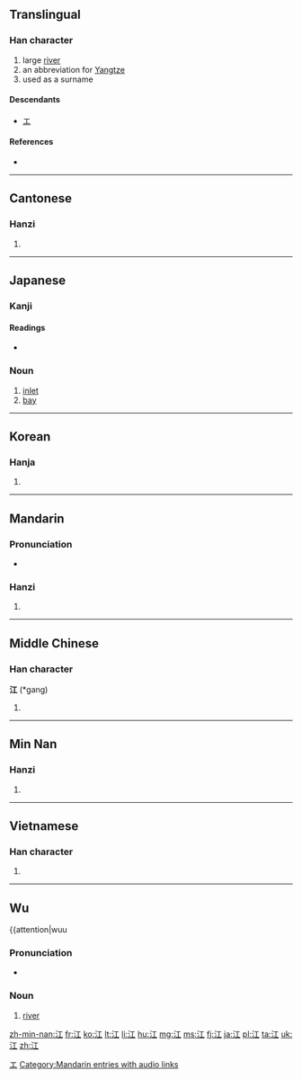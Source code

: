 ==Translingual==

===Han character===
{{Han char|rn=85|rad=水|as=03|sn=6|four=3111<sub>0</sub>|canj=水一 (EM)|ids=⿰[[氵]][[工]]}}

# large [[river]]
# an abbreviation for [[Yangtze]]
# used as a surname

====Descendants====
* [[エ]]

====References====
* {{Han ref|kx=0606.040|dkj=17140|dj=0999.130|hdz=31551.030|uh=6C5F|ud=27743|bh=A6BF|bd=42687}}

[[Category:Han characters from which katakana were derived|エ]]

----

==Cantonese==

===Hanzi===
{{yue-hanzi|jyut=gong1|y=gong1}}

# {{defn|lang=yue|sort=水03}}

----

==Japanese==

===Kanji===
{{ja-kanji|grade=c|rs=水03}}

====Readings====
* {{ja-readings|on=[[こう]] (''kō'')|kun=[[え]] (''e'')}}

===Noun===
{{ja-noun|k|hira=え|rom=e}}

# [[inlet]]
# [[bay]]

----

==Korean==

===Hanja===
{{ko-hanja|hangeul=[[강]]|eumhun=|rv=gang|mr=kang|y=kang}}

# {{defn|lang=ko|sort=水03}}

----

==Mandarin==

===Pronunciation===
* {{audio|zh-jiāng.ogg|audio}}

===Hanzi===
{{cmn-hanzi|pin=[[jiāng]] ([[jiang1]])|wg=chiang<sup>1</sup>}}

# {{defn|lang=cmn|sort=水03}}

[[Category:Mandarin entries with audio links]]

----

==Middle Chinese==

===Han character===
'''江''' (*gang)<!--note: asterisk indicates that this character appears more than four times in the Tang Dynasty corpus of literature-->

# {{defn|lang=zhx-mid|sort=水03}}

----

==Min Nan==

===Hanzi===
{{nan-hanzi|poj=kang}}

# {{defn|lang=nan}}

----

==Vietnamese==

===Han character===
{{vi-hantu|[[giang]], [[giăng]], [[nhăng]], [[gianh]]|rs=水03}}

# {{defn|lang=vi|sort=水03}}

----

==Wu==
{{attention|wuu

===Pronunciation===
* {{a|Shanghai}} {{IPA|[kɔŋ]|lang=wuu}}

===Noun===
{{head|wuu|noun|sc=Hani}}

# [[river]]

[[zh-min-nan:江]]
[[fr:江]]
[[ko:江]]
[[lt:江]]
[[li:江]]
[[hu:江]]
[[mg:江]]
[[ms:江]]
[[fj:江]]
[[ja:江]]
[[pl:江]]
[[ta:江]]
[[uk:江]]
[[zh:江]]